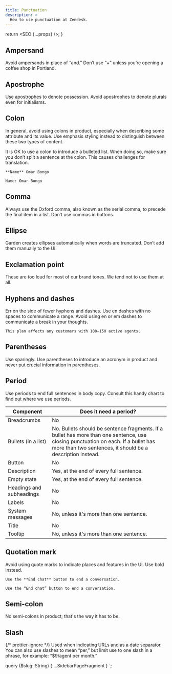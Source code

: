 ```yaml
---
title: Punctuation
description: >
  How to use punctuation at Zendesk.
---
```



  return <SEO {...props} />;
}

## Ampersand

Avoid ampersands in place of “and.” Don’t use “+” unless you’re opening a coffee shop in Portland.

## Apostrophe

Use apostrophes to denote possession. Avoid apostrophes to denote plurals even for initialisms.

## Colon

In general, avoid using colons in product, especially when describing some attribute and its value.
Use emphasis styling instead to distinguish between these two types of content.

It is OK to use a colon to introduce a bulleted list. When doing so, make sure you don’t split a
sentence at the colon. This causes challenges for translation.

<BestPractice>
  <Do>

    **Name** Omar Bongo

  </Do>
  <Dont>

    Name: Omar Bongo

  </Dont>
</BestPractice>

## Comma

Always use the Oxford comma, also known as the serial comma, to precede the final item in a list.
Don’t use commas in buttons.

## Ellipse

Garden creates ellipses automatically when words are truncated. Don’t add them manually to the UI.

## Exclamation point

These are too loud for most of our brand tones. We tend not to use them at all.

## Hyphens and dashes

Err on the side of fewer hyphens and dashes. Use en dashes with no spaces to communicate a range.
Avoid using en or em dashes to communicate a break in your thoughts.

<BestPractice>
  <Do>

    This plan affects any customers with 100–150 active agents.

  </Do>
</BestPractice>

## Parentheses

Use sparingly. Use parentheses to introduce an acronym in product and never put crucial information
in parentheses.

## Period

Use periods to end full sentences in body copy. Consult this handy chart to find out where we use
periods.

| Component                | Does it need a period?                                                                                                                                                                          |
| ------------------------ | ----------------------------------------------------------------------------------------------------------------------------------------------------------------------------------------------- |
| Breadcrumbs              | No                                                                                                                                                                                              |
| Bullets (in a list)      | No. Bullets should be sentence fragments. If a bullet has more than one sentence, use closing punctuation on each. If a bullet has more than two sentences, it should be a description instead. |
| Button                   | No                                                                                                                                                                                              |
| Description              | Yes, at the end of every full sentence.                                                                                                                                                         |
| Empty state              | Yes, at the end of every full sentence.                                                                                                                                                         |
| Headings and subheadings | No                                                                                                                                                                                              |
| Labels                   | No                                                                                                                                                                                              |
| System messages          | No, unless it's more than one sentence.                                                                                                                                                         |
| Title                    | No                                                                                                                                                                                              |
| Tooltip                  | No, unless it's more than one sentence.                                                                                                                                                         |

## Quotation mark

Avoid using quote marks to indicate places and features in the UI. Use bold instead.

<BestPractice>
  <Do>

    Use the **End chat** button to end a conversation.

  </Do>
  <Dont>

    Use the “End chat” button to end a conversation.

  </Dont>
</BestPractice>

## Semi-colon

No semi-colons in product; that's the way it has to be.

## Slash

{/* prettier-ignore */}
Used when indicating URLs and as a date separator. You can also use slashes to mean “per,” but limit
use to one slash in a phrase, for example: “$9/agent per month.”


  query ($slug: String) {
    ...SidebarPageFragment
  }
`;
